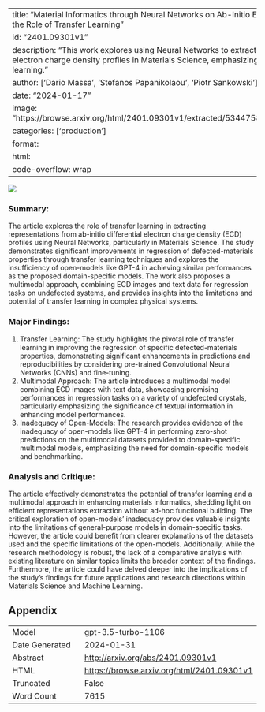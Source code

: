 
---
title: "Material Informatics through Neural Networks on Ab-Initio Electron Charge Densities: the Role of Transfer Learning"
id: "2401.09301v1"
description: "This work explores using Neural Networks to extract representations from electron charge density profiles in Materials Science, emphasizing the role of transfer learning."
author: ['Dario Massa', 'Stefanos Papanikolaou', 'Piotr Sankowski']
date: "2024-01-17"
image: "https://browse.arxiv.org/html/2401.09301v1/extracted/5344758/figures/originaldata.png"
categories: ['production']
format:
  html:
    code-overflow: wrap
---

![](https://browse.arxiv.org/html/2401.09301v1/extracted/5344758/figures/originaldata.png)

### **Summary:**
The article explores the role of transfer learning in extracting representations from ab-initio differential electron charge density (ECD) profiles using Neural Networks, particularly in Materials Science. The study demonstrates significant improvements in regression of defected-materials properties through transfer learning techniques and explores the insufficiency of open-models like GPT-4 in achieving similar performances as the proposed domain-specific models. The work also proposes a multimodal approach, combining ECD images and text data for regression tasks on undefected systems, and provides insights into the limitations and potential of transfer learning in complex physical systems.

### Major Findings:
1. Transfer Learning: The study highlights the pivotal role of transfer learning in improving the regression of specific defected-materials properties, demonstrating significant enhancements in predictions and reproducibilities by considering pre-trained Convolutional Neural Networks (CNNs) and fine-tuning. 
2. Multimodal Approach: The article introduces a multimodal model combining ECD images with text data, showcasing promising performances in regression tasks on a variety of undefected crystals, particularly emphasizing the significance of textual information in enhancing model performances.
3. Inadequacy of Open-Models: The research provides evidence of the inadequacy of open-models like GPT-4 in performing zero-shot predictions on the multimodal datasets provided to domain-specific multimodal models, emphasizing the need for domain-specific models and benchmarking.

### Analysis and Critique:
The article effectively demonstrates the potential of transfer learning and a multimodal approach in enhancing materials informatics, shedding light on efficient representations extraction without ad-hoc functional building. The critical exploration of open-models' inadequacy provides valuable insights into the limitations of general-purpose models in domain-specific tasks. However, the article could benefit from clearer explanations of the datasets used and the specific limitations of the open-models. Additionally, while the research methodology is robust, the lack of a comparative analysis with existing literature on similar topics limits the broader context of the findings. Furthermore, the article could have delved deeper into the implications of the study's findings for future applications and research directions within Materials Science and Machine Learning.

## Appendix

|          |          |
|----------|----------|
| Model     | gpt-3.5-turbo-1106       |
| Date Generated     | 2024-01-31       |
| Abstract | [http://arxiv.org/abs/2401.09301v1](http://arxiv.org/abs/2401.09301v1)        |
| HTML     | [https://browse.arxiv.org/html/2401.09301v1](https://browse.arxiv.org/html/2401.09301v1)       |
| Truncated       | False       |
| Word Count       | 7615       |